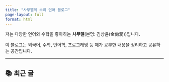 ```yaml
---
title: "사무엘의 수리 언어 블로그"
page-layout: full
format: html
---
```


저는 다양한 언어와 수학을 좋아하는 **사무엘**(본명: 김상윤(金尙潤))입니다.

이 블로그는 외국어, 수학, 언어학, 프로그래밍 등 제가 공부한 내용을 정리하고 공유하는 공간입니다.

---

## 📚 최근 글

::: {.quarto-posts listing="posts/*"}
:::